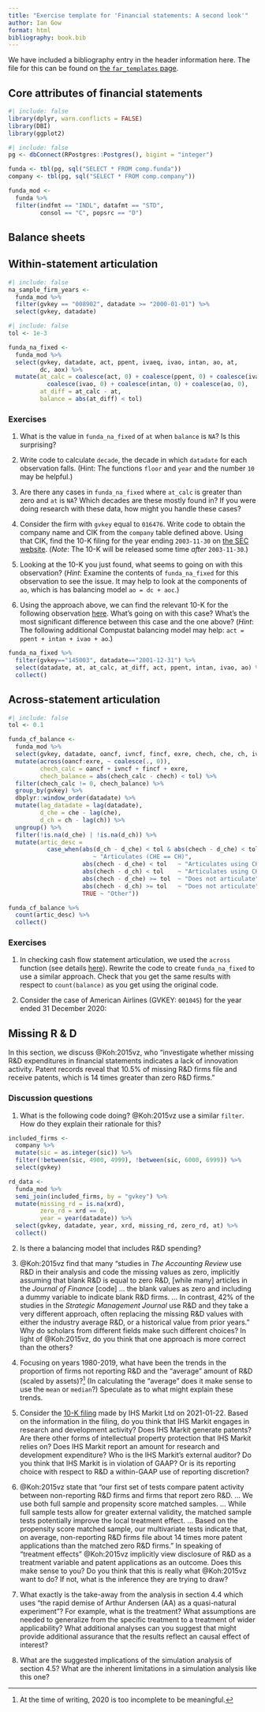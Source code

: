 ```yaml
---
title: "Exercise template for 'Financial statements: A second look'"
author: Ian Gow
format: html
bibliography: book.bib
---
```


We have included a bibliography entry in the header information here.
The file for this can be found on [the `far_templates` page](https://github.com/iangow/far_templates/blob/main/README.md).

## Core attributes of financial statements

```r
#| include: false
library(dplyr, warn.conflicts = FALSE)
library(DBI)
library(ggplot2)
```

```r
#| include: false 
pg <- dbConnect(RPostgres::Postgres(), bigint = "integer")

funda <- tbl(pg, sql("SELECT * FROM comp.funda"))
company <- tbl(pg, sql("SELECT * FROM comp.company"))

funda_mod <-
  funda %>%
  filter(indfmt == "INDL", datafmt == "STD",
         consol == "C", popsrc == "D")
```

## Balance sheets

## Within-statement articulation

```r
#| include: false
na_sample_firm_years <-
  funda_mod %>%
  filter(gvkey == "008902", datadate >= "2000-01-01") %>%
  select(gvkey, datadate)
```

```r
#| include: false
tol <- 1e-3

funda_na_fixed <-
  funda_mod %>%
  select(gvkey, datadate, act, ppent, ivaeq, ivao, intan, ao, at,
         dc, aox) %>%
  mutate(at_calc = coalesce(act, 0) + coalesce(ppent, 0) + coalesce(ivaeq, 0) + 
           coalesce(ivao, 0) + coalesce(intan, 0) + coalesce(ao, 0),
         at_diff = at_calc - at,
         balance = abs(at_diff) < tol)
```

### Exercises

1. What is the value in `funda_na_fixed` of `at` when `balance` is `NA`? Is this surprising?

2. Write code to calculate `decade`, the decade in which `datadate` for each observation falls. 
(Hint: The functions `floor` and `year` and the number `10` may be helpful.)

3. Are there any cases in `funda_na_fixed` where `at_calc` is greater than zero and `at` is `NA`? 
Which decades are these mostly found in?
If you were doing research with these data, how might you handle these cases?

4. Consider the firm with `gvkey` equal to `016476`. 
Write code to obtain the company name and CIK from the `company` table defined above.
Using that CIK, find the 10-K filing for the year ending `2003-11-30` on [the SEC website](https://www.sec.gov/edgar/searchedgar/companysearch). 
(*Note*: The 10-K will be released some time *after* `2003-11-30`.)

5. Looking at the 10-K you just found, what seems to going on with this observation?
(*Hint*: Examine the contents of `funda_na_fixed` for this observation to see the issue.
It may help to look at the components of `ao`, which is has balancing model `ao = dc + aoc`.)

6. Using the approach above, we can find the relevant 10-K for the following observation [here](https://www.sec.gov/Archives/edgar/data/1074874/000093041302001117/c23823_10ksb.txt).
What's going on with this case?
What's the most significant difference between this case and the one above?
(*Hint*: The following additional Compustat balancing model may help: `act = ppent + intan + ivao + ao`.)

```r
funda_na_fixed %>%
  filter(gvkey=="145003", datadate=="2001-12-31") %>%
  select(datadate, at, at_calc, at_diff, act, ppent, intan, ivao, ao) %>%
  collect()
```

## Across-statement articulation

```r
#| include: false
tol <- 0.1

funda_cf_balance <-
  funda_mod %>%
  select(gvkey, datadate, oancf, ivncf, fincf, exre, chech, che, ch, ivst) %>%
  mutate(across(oancf:exre, ~ coalesce(., 0)),
         chech_calc = oancf + ivncf + fincf + exre,
         chech_balance = abs(chech_calc - chech) < tol) %>%
  filter(chech_calc != 0, chech_balance) %>%
  group_by(gvkey) %>% 
  dbplyr::window_order(datadate) %>% 
  mutate(lag_datadate = lag(datadate),
         d_che = che - lag(che), 
         d_ch = ch - lag(ch)) %>%
  ungroup() %>%
  filter(!is.na(d_che) | !is.na(d_ch)) %>%
  mutate(artic_desc = 
           case_when(abs(d_ch - d_che) < tol & abs(chech - d_che) < tol
                        ~ "Articulates (CHE == CH)",
                     abs(chech - d_che) < tol   ~ "Articulates using CHE",
                     abs(chech - d_ch) < tol    ~ "Articulates using CH",
                     abs(chech - d_che) >= tol  ~ "Does not articulate",
                     abs(chech - d_ch) >= tol   ~ "Does not articulate",
                     TRUE ~ "Other"))

funda_cf_balance %>%
  count(artic_desc) %>%
  collect()
```

### Exercises

1. In checking cash flow statement articulation, we used the `across` function (see details [here](https://dplyr.tidyverse.org/reference/across.html)).
Rewrite the code to create `funda_na_fixed` to use a similar approach.
Check that you get the same results with respect to `count(balance)` as you get using the original code.

2. Consider the case of American Airlines (GVKEY: `001045`) for the year ended 31 December 2020:

## Missing R & D

In this section, we discuss @Koh:2015vz, who "investigate whether missing R&D expenditures in financial statements indicates a lack of innovation activity. Patent records reveal that 10.5% of missing R&D firms file and receive patents, which is 14 times greater than zero R&D firms."

### Discussion questions

1. What is the following code doing?
@Koh:2015vz use a similar `filter`. How do they explain their rationale for this?

```r
included_firms <-
  company %>%
  mutate(sic = as.integer(sic)) %>%
  filter(!between(sic, 4900, 4999), !between(sic, 6000, 6999)) %>%
  select(gvkey)

rd_data <-
  funda_mod %>%
  semi_join(included_firms, by = "gvkey") %>%
  mutate(missing_rd = is.na(xrd),
         zero_rd = xrd == 0,
         year = year(datadate)) %>%
  select(gvkey, datadate, year, xrd, missing_rd, zero_rd, at) %>%
  collect()
```

2. Is there a balancing model that includes R&D spending?

3. @Koh:2015vz find that many "studies in *The Accounting Review* use R&D in their analysis and code the missing values as zero, implicitly assuming that blank R&D is equal to zero R&D, [while many] articles in the *Journal of Finance* [code] … the blank values as zero and including a dummy variable to indicate blank R&D firms. ...  In contrast, 42% of the studies in the *Strategic Management Journal* use R&D and they take a very different approach, often replacing the missing R&D values with either the industry average R&D, or a historical value from prior years."
Why do scholars from different fields make such different choices?
In light of @Koh:2015vz, do you think that one approach is more correct than the others?

4. Focusing on years 1980-2019, what have been the trends in the proportion of firms not reporting R&D and the "average" amount of R&D (scaled by assets)?^[At the time of writing, 2020 is too incomplete to be meaningful.]
(In calculating the "average" does it make sense to use the `mean` or `median`?)
Speculate as to what might explain these trends.

5. Consider the [10-K filing](https://www.sec.gov/Archives/edgar/data/1598014/000159801421000015/0001598014-21-000015-index.htm) made by IHS Markit Ltd on 2021-01-22.
Based on the information in the filing, do you think that IHS Markit engages in research and development activity?
Does IHS Markit generate patents?
Are there other forms of intellectual property protection that IHS Markit relies on?
Does IHS Markit report an amount for research and development expenditure?
Who is the IHS Markit's external auditor?
Do you think that IHS Markit is in violation of GAAP?
Or is its reporting choice with respect to R&D a within-GAAP use of reporting discretion?

6. @Koh:2015vz state that "our first set of tests compare patent activity between non-reporting R&D firms and firms that report zero R&D. … We use both full sample and propensity score matched samples. … While full sample tests allow for greater external validity, the matched sample tests potentially improve the local treatment effect. … Based on the propensity score matched sample, our multivariate tests indicate that, on average, non-reporting R&D firms file about 14 times more patent applications than the matched zero R&D firms."
In speaking of "treatment effects" @Koh:2015vz implicitly view disclosure of R&D as a treatment variable and patent applications as an outcome.
Does this make sense to you?
Do you think that this is really what @Koh:2015vz want to do?
If not, what is the inference they are trying to draw?

7. What exactly is the take-away from the analysis in section 4.4 which uses "the rapid demise of Arthur Andersen (AA) as a quasi-natural experiment"?
For example, what is the treatment?
What assumptions are needed to generalize from the specific treatment to a treatment of wider applicability?
What additional analyses can you suggest that might provide additional assurance that the results reflect an causal effect of interest?

8. What are the suggested implications of the simulation analysis of section 4.5?
What are the inherent limitations in a simulation analysis like this one?
